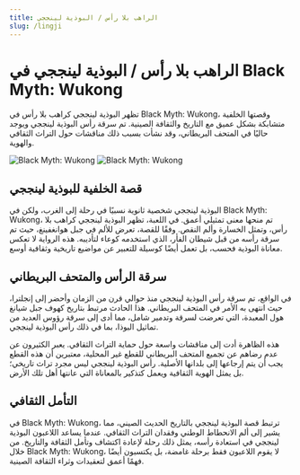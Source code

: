 ```yaml
---
title: الراهب بلا رأس / البوذية لينججي
slug: /lingji
---
```


# الراهب بلا رأس / البوذية لينججي في Black Myth: Wukong

تظهر البوذية لينججي كراهب بلا رأس في Black Myth: Wukong، وقصتها الخلفية متشابكة بشكل عميق مع التاريخ والثقافة الصينية. تم سرقة رأس البوذية لينججي ويوجد حاليًا في المتحف البريطاني، وقد نشأت بسبب ذلك مناقشات حول التراث الثقافي والهوية.

<img src="https://image.informedainews.com/wutou.jpg" alt="Black Myth: Wukong"/>

<img src="https://image.informedainews.com/linji.jpeg" alt="Black Myth: Wukong"/>

## قصة الخلفية للبوذية لينججي

البوذية لينججي شخصية ثانوية نسبيًا في رحلة إلى الغرب، ولكن في Black Myth: Wukong، تم منحها معنى تمثيلي أعمق. في اللعبة، تظهر البوذية لينججي كراهب بلا رأس، وتمثل الخسارة وألم النقص. وفقًا للقصة، تعرض للألم في جبل هوانغفينغ، حيث تم سرقة رأسه من قبل شيطان الفأر، الذي استخدمه كوعاء لتأديبه. هذه الرواية لا تعكس معاناة البوذية فحسب، بل تعمل أيضًا كوسيلة للتعبير عن مواضيع تاريخية وثقافية أوسع.

## سرقة الرأس والمتحف البريطاني

في الواقع، تم سرقة رأس البوذية لينججي منذ حوالي قرن من الزمان وأحضر إلى إنجلترا، حيث انتهى به الأمر في المتحف البريطاني. هذا الحادث مرتبط بتاريخ كهوف جبل شيانغ هول المعبدة، التي تعرضت لسرقة وتدمير شامل، مما أدى إلى سرقة رؤوس العديد من تماثيل البوذا، بما في ذلك رأس البوذية لينججي.

هذه الظاهرة أدت إلى مناقشات واسعة حول حماية التراث الثقافي. يعبر الكثيرون عن عدم رضاهم عن تجميع المتحف البريطاني للقطع غير المحلية، معتبرين أن هذه القطع يجب أن يتم إرجاعها إلى بلدانها الأصلية. رأس البوذية لينججي ليس مجرد تراث تاريخي؛ بل يمثل الهوية الثقافية ويعمل كتذكير بالمعاناة التي عانتها أهل تلك الأرض.

## التأمل الثقافي

في Black Myth: Wukong، ترتبط قصة البوذية لينججي بالتاريخ الحديث الصيني، مما يشير إلى ألم الانحطاط الوطني وفقدان التراث الثقافي. عندما يساعد اللاعبون البوذية لينججي في استعادة رأسه، يمثل ذلك رحلة لإعادة اكتشاف وتأمل الثقافة والتاريخ. من خلال Black Myth: Wukong، لا يقوم اللاعبون فقط برحلة غامضة، بل يكتسبون أيضًا فهمًا أعمق لتعقيدات وثراء الثقافة الصينية.
